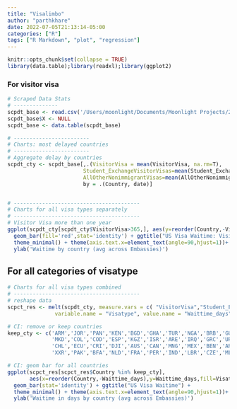 ```yaml
---
title: "Visalimbo"
author: "parthkhare"
date: 2022-07-05T21:13:14-05:00
categories: ["R"]
tags: ["R Markdown", "plot", "regression"]
---
```


```r
knitr::opts_chunk$set(collapse = TRUE)
library(data.table);library(readxl);library(ggplot2)
```


### For visitor visa
```r
# Scraped Data Stats
# --------------
scpdt_base <- read.csv('/Users/moonlight/Documents/Moonlight Projects/2022/Visa Limbo/Data/visascraped_base_mapped.csv')
scpdt_base$X <- NULL
scpdt_base <- data.table(scpdt_base)

# ------------------------
# Charts: most delayed countries
# ------------------------
# Aggregate delay by countries
scpdt_cty <- scpdt_base[,.(VisitorVisa = mean(VisitorVisa, na.rm=T),
                        Student_ExchangeVisitorVisas=mean(Student_ExchangeVisitorVisas, na.rm=T),
                        AllOtherNonimmigrantVisas=mean(AllOtherNonimmigrantVisas,na.rm=T)),
                        by = .(Country, date)]


# ----------------------------------------
# Charts for all visa types separately
# ----------------------------------------
# Visitor Visa more than one year
ggplot(scpdt_cty[scpdt_cty$VisitorVisa>365,], aes(y=reorder(Country,-VisitorVisa), x=VisitorVisa)) +
  geom_bar(fill='red',stat='identity') + ggtitle("US Visa Waitime: Visitor Visa > 1 year") +  
  theme_minimal() + theme(axis.text.x=element_text(angle=90,hjust=1))+ xlab('Country') +
  ylab('Waitime by country (avg across Embassies)')

```

## For all categories of visatype
```r

# Charts for all visa types combined
# ----------------------------------------
# reshape data
scpct_res <- melt(scpdt_cty, measure.vars = c( "VisitorVisa","Student_ExchangeVisitorVisas","AllOtherNonimmigrantVisas"),
               variable.name = "Visatype", value.name = "Waittime_days")

# CI: remove or keep countries
keep_cty <- c('ARM','JOR','PAN','KEN','BGD','GHA','TUR','NGA','BRB','GUY','ETH','JAM',
              'MKD','COL','COD','ESP','KGZ','ISR','ARE','IRQ','GRC','URY','DOM','VEN',
              'CHL','ECU','CRI','DJI','AUS','CAN','MNG','MEX','BEN','ARG','FIN','SEN',
              'XXR','PAK','BFA','NLD','FRA','PER','IND','LBR','CZE','MLT','UGA','EGY')

# CI: geom bar for all countries
ggplot(scpct_res[scpct_res$Country %in% keep_cty],
       aes(x=reorder(Country,-Waittime_days),y=Waittime_days,fill=Visatype)) +
  geom_bar(stat='identity') + ggtitle("US Visa Waitime") +  
  theme_minimal() + theme(axis.text.x=element_text(angle=90,hjust=1))+ xlab('Country') +
  ylab('Waitime in days by country (avg across Embassies)')
```